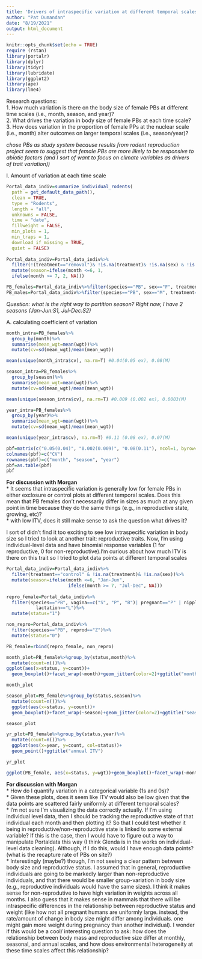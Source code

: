 ```yaml
---
title: 'Drivers of intraspecific variation at different temporal scales'
author: "Pat Dumandan"
date: "8/19/2021"
output: html_document
---
```


```r
knitr::opts_chunk$set(echo = TRUE)
require (rstan)
library(portalr)
library(dplyr)
library(tidyr)
library(lubridate)
library(ggplot2)
library(ape)
library(lme4)

```

Research questions:  
1. How much variation is there on the body size of female PBs at different time scales (i.e., month, season, and year)?  
2. What drives the variation in body size of female PBs at each time scale?  
3. How does variation in the proportion of female PPs at the nuclear scale (i.e., month) alter outcomes on larger temporal scales (i.e., season/year)?  

*chose PBs as study system because results from rodent reproduction project seem to suggest that female PBs are more likely to be responsive to abiotic factors (and I sort of want to focus on climate variables as drivers of trait variation))*   

I. Amount of variation at each time scale  

```r
Portal_data_indiv=summarize_individual_rodents(
  path = get_default_data_path(),
  clean = TRUE,
  type = "Rodents",
  length = "all",
  unknowns = FALSE,
  time = "date",
  fillweight = FALSE,
  min_plots = 1,
  min_traps = 1,
  download_if_missing = TRUE,
  quiet = FALSE)
  
Portal_data_indiv=Portal_data_indiv%>%
  filter(!(treatment=="removal")& !is.na(treatment)& !is.na(sex) & !is.na(wgt))%>%
  mutate(season=ifelse(month <=6, 1,
  ifelse(month >= 7, 2, NA)))

PB_females=Portal_data_indiv%>%filter(species=="PB", sex=="F", treatment=="control")
PB_males=Portal_data_indiv%>%filter(species=="PB", sex=="M", treatment=="control")
```  
*Question: what is the right way to partition season? Right now, I have 2 seasons (Jan-Jun:S1, Jul-Dec:S2)*  

A. calculating coefficient of variation

```r

month_intra=PB_females%>%
  group_by(month)%>%
  summarise(mean_wgt=mean(wgt))%>%
  mutate(cv=sd(mean_wgt)/mean(mean_wgt))

mean(unique(month_intra$cv), na.rm=T) #0.04(0.05 ex), 0.08(M)

season_intra=PB_females%>%
  group_by(season)%>%
  summarise(mean_wgt=mean(wgt))%>%
  mutate(cv=sd(mean_wgt)/mean(mean_wgt))

mean(unique(season_intra$cv), na.rm=T) #0.009 (0.002 ex), 0.0003(M)

year_intra=PB_females%>%
  group_by(year)%>%
  summarise(mean_wgt=mean(wgt))%>%
  mutate(cv=sd(mean_wgt)/mean(mean_wgt))

mean(unique(year_intra$cv), na.rm=T) #0.11 (0.08 ex), 0.07(M)
```  

```r
pbf=matrix(c("0.05(0.04)", "0.002(0.009)", "0.08(0.11"), ncol=1, byrow=F)
colnames(pbf)=c("CV")
rownames(pbf)=c("month", "season", "year")
pbf=as.table(pbf)
pbf
```  

**For discussion with Morgan**  
* It seems that intraspecific variation is generally low for female PBs in either exclosure or control plots at different temporal scales. Does this mean that PB females don't necessarily differ in sizes as much at any given point in time because they do the same things (e.g., in reproductive state, growing, etc)?  
* with low ITV, does it still make sense to ask the question what drives it?  

I sort of didn't find it too exciting to see low intraspecific variation in body size so I tried to look at another trait: reproductive traits. Now, I'm using individual-level data and have binomial response variables (1 for reproductive, 0 for non-reproductive).I'm curious about how much ITV is there on this trait so I tried to plot data points at different temporal scales
```r
Portal_data_indiv=Portal_data_indiv%>%
  filter(treatment=="control" & !is.na(treatment)& !is.na(sex))%>%
  mutate(season=ifelse(month <=6, "Jan-Jun",
                       ifelse(month >= 7, "Jul-Dec", NA)))
        
repro_female=Portal_data_indiv%>%
  filter(species=="PB", vagina==c("S", "P", "B")| pregnant=="P" | nipples==c("R", "E", "B") | 
           lactation=="L")%>%
  mutate(status="1")

non_repro=Portal_data_indiv%>%
  filter(species=="PB", reprod=="Z")%>%
  mutate(status="0")

PB_female=rbind(repro_female, non_repro)

```  
```r

month_plot=PB_female%>%group_by(status,month)%>%
  mutate(count=n())%>%
ggplot(aes(x=status, y=count))+
  geom_boxplot()+facet_wrap(~month)+geom_jitter(color=2)+ggtitle("monthly ITV")

month_plot

season_plot=PB_female%>%group_by(status,season)%>%
  mutate(count=n())%>%
  ggplot(aes(x=status, y=count))+
  geom_boxplot()+facet_wrap(~season)+geom_jitter(color=2)+ggtitle("seasonal ITV")

season_plot

yr_plot=PB_female%>%group_by(status,year)%>%
  mutate(count=n())%>%
  ggplot(aes(x=year, y=count, col=status))+
  geom_point()+ggtitle("annual ITV")

yr_plot
```   


```r
ggplot(PB_female, aes(x=status, y=wgt))+geom_boxplot()+facet_wrap(~month)+geom_jitter()

```  

**For discussion with Morgan**  
* How do I quantify variation in a categorical variable (1s and 0s)?  
* Given these plots, does it seem like ITV would also be low given that the data points are scattered fairly uniformly at different temporal scales?  
* I'm not sure I'm visualizing the data correctly actually. If I'm using individual level data, then I should be tracking the reproductive state of that individual each month and then plotting it? So that I could test whether it being in reproductive/non-reproductive state is linked to some external variable?  If this is the case, then I would have to figure out a way to manipulate Portaldata this way (I think Glenda is in the works on individual-level data cleaning). Although, if I do this, would I have enough data points? (what is the recapture rate of PBs on site?)  
* Interestingly (maybe?) though, I'm not seeing a clear pattern between body size and reproductive status. I assumed that in general, reproductive individuals are going to be markedly larger than non-reproductive individuals, and that there would be smaller group-variation in body size (e.g., reproductive individuals would have the same sizes). I think it makes sense for non-reprodutive to have high variation in weights across all months. I also guess that it makes sense in mammals that there will be intraspecific differences in the relationship between reproductive status and weight (like how not all pregnant humans are uniformly large. instead, the rate/amount of change in body size might differ among individuals. one might gain more weight during pregnancy than another individual). I wonder if this would be a cool/ interesting question to ask: how does the relationship between body mass and reproductive size differ at monthly, seasonal, and annual scales, and how does environmental heterogeneity at these time scales affect this relationship? 